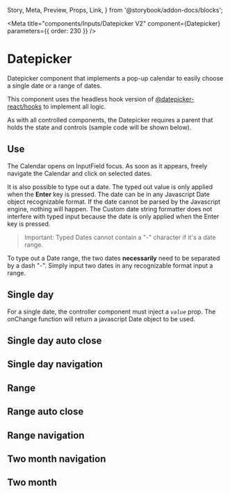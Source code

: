  Story,
  Meta,
  Preview,
  Props,
  Link,
} from '@storybook/addon-docs/blocks';

<Meta
  title="components/Inputs/Datepicker V2"
  component={Datepicker}
  parameters={{ order: 230 }}
/>

# Datepicker

Datepicker component that implements a pop-up calendar to easily choose a single date or a range of dates.

This component uses the headless hook version of [@datepicker-react/hooks](https://www.npmjs.com/package/@datepicker-react/hooks) to implement all logic.

As with all controlled components, the Datepicker requires a parent that holds the state and controls (sample code will be shown below).

## Use

The Calendar opens on InputField focus. As soon as it appears, freely navigate the Calendar and click on selected dates.

It is also possible to type out a date. The typed out value is only applied when the **Enter** key is pressed. The date can be in any Javascript Date object recognizable format. If the date cannot be parsed by the Javascript engine, nothing will happen. The Custom date string formatter does not interfere with typed input because the date is only applied when the Enter key is pressed.

> Important: Typed Dates cannot contain a "-" character if it's a date range.

To type out a Date range, the two dates **necessarily** need to be separated by a dash "-". Simply input two dates in any recognizable format input a range.

## Single day

For a single date, the controller component must inject a _`value`_ prop. The onChange function will return a javascript Date object to be used.

<Preview>
  <Story name="Single day">
    <Box>
      <Datepicker />
    </Box>
  </Story>
</Preview>

## Single day auto close

<Preview>
  <Story name="Single day auto close">
    <Box>
      <Datepicker
        closeOnSelect
        navButtons={[{ label: 'TODAY', daysToAdd: 0 }]}
      />
    </Box>
  </Story>
</Preview>

## Single day navigation

<Preview>
  <Story name="Single day navigation">
    <Box>
      <Datepicker navButtons={[{ label: 'TODAY', daysToAdd: 0 }]} />
    </Box>
  </Story>
</Preview>

## Range

<Preview>
  <Story name="Range">
    <Box>
      <Datepicker isRange />
    </Box>
  </Story>
</Preview>

## Range auto close

<Preview>
  <Story name="Range auto close">
    <Box>
      <Datepicker isRange closeOnSelect />
    </Box>
  </Story>
</Preview>

## Range navigation

<Preview>
  <Story name="Range navigation">
    <Box>
      <Datepicker
        isRange
        navButtons={[{ label: 'LAST 7 DAYS', daysToAdd: -6 }]}
      />
    </Box>
  </Story>
</Preview>

## Two month navigation

<Preview>
  <Story name="Two month navigation">
    <Box>
      <Datepicker
        isRange
        numberOfMonths={2}
        navButtons={[
          { label: 'TODAY', daysToAdd: 0 },
          { label: 'LAST 7 DAYS', daysToAdd: -6 },
          { label: 'LAST 30 DAYS', daysToAdd: -29 },
        ]}
      />
    </Box>
  </Story>
</Preview>

## Two month

<Preview>
  <Story name="Two month">
    <Box>
      <Datepicker isRange numberOfMonths={2} />
    </Box>
  </Story>
</Preview>
